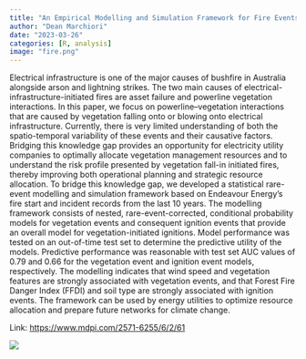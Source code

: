 ```yaml
---
title: "An Empirical Modelling and Simulation Framework for Fire Events Initiated by Vegetation and Electricity Network Interactions"
author: "Dean Marchiori"
date: "2023-03-26"
categories: [R, analysis]
image: "fire.png"
---
```


Electrical infrastructure is one of the major causes of bushfire in Australia alongside arson and lightning strikes. The two main causes of electrical-infrastructure-initiated fires are asset failure and powerline vegetation interactions. In this paper, we focus on powerline–vegetation interactions that are caused by vegetation falling onto or blowing onto electrical infrastructure. Currently, there is very limited understanding of both the spatio-temporal variability of these events and their causative factors. Bridging this knowledge gap provides an opportunity for electricity utility companies to optimally allocate vegetation management resources and to understand the risk profile presented by vegetation fall-in initiated fires, thereby improving both operational planning and strategic resource allocation. To bridge this knowledge gap, we developed a statistical rare-event modelling and simulation framework based on Endeavour Energy’s fire start and incident records from the last 10 years. The modelling framework consists of nested, rare-event-corrected, conditional probability models for vegetation events and consequent ignition events that provide an overall model for vegetation-initiated ignitions. Model performance was tested on an out-of-time test set to determine the predictive utility of the models. Predictive performance was reasonable with test set AUC values of 0.79 and 0.66 for the vegetation event and ignition event models, respectively. The modelling indicates that wind speed and vegetation features are strongly associated with vegetation events, and that Forest Fire Danger Index (FFDI) and soil type are strongly associated with ignition events. The framework can be used by energy utilities to optimize resource allocation and prepare future networks for climate change.  

Link: [https://www.mdpi.com/2571-6255/6/2/61](https://www.mdpi.com/2571-6255/6/2/61)

![](fire.png)